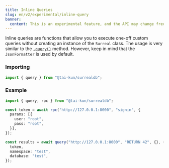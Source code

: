 ```yaml
---
title: Inline Queries
slug: en/v2/experimental/inline-query
banner:
  content: This is an experimental feature, and the API may change frequently.
---
```


Inline queries are functions that allow you to execute one-off custom queries without creating an instance of the `Surreal` class. The usage is very similar to the [`.query()`](/v2/guides/querying#query) method. However, keep in mind that the `JsonFormatter` is used by default.

### Importing

```ts
import { query } from "@tai-kun/surrealdb";
```

### Example

```ts
import { query, rpc } from "@tai-kun/surrealdb";

const token = await rpc("http://127.0.0.1:8000", "signin", {
  params: [{
    user: "root",
    pass: "root",
  }],
});

const results = await query("http://127.0.0.1:8000", "RETURN 42", {}, {
  token,
  namespace: "test",
  database: "test",
});
```
